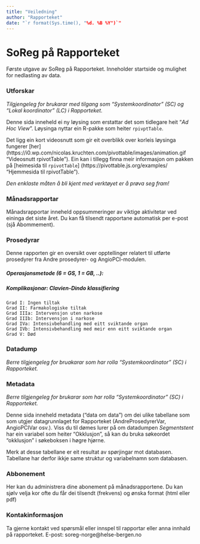 ```yaml
---
title: "Veiledning"
author: "Rapporteket"
date: "`r format(Sys.time(), "%d. %B %Y")`"
---
```


# SoReg på Rapporteket
Første utgave av SoReg på Rapporteket. Inneholder startside og mulighet for nedlasting av data.



### Utforskar
_Tilgjengeleg for brukarar med tilgang som "Systemkoordinator" (SC) og "Lokal koordinator" (LC) i Rapporteket._


Denne sida inneheld ei ny løysing som erstattar det som tidlegare heit "*Ad Hoc View*". Løysinga nyttar ein R-pakke som heiter `rpivptTable`.

Det ligg ein kort videosnutt som gir eit overblikk over korleis løysinga fungerer [her] (https://i0.wp.com/nicolas.kruchten.com/pivottable/images/animation.gif "Videosnutt rpivotTable"). 
Ein kan i tillegg finna meir informasjon om pakken på [heimesida til `rpivotTable`] (https://pivottable.js.org/examples/ "Hjemmesida til rpivotTable"). 

_Den enklaste måten å bli kjent med verktøyet er å prøva seg fram!_


### Månadsrapportar

Månadsrapportar inneheld oppsummeringer av viktige aktivitetar ved eininga det siste året.
Du kan få tilsendt rapportane automatisk per e-post (sjå Abommement).


### Prosedyrar 
Denne rapporten gir en oversikt over opptellinger relatert til utførte prosedyrer fra Andre prosedyrer- og AngioPCI-modulen.

##### Operasjonsmetode (6 = GS, 1 = GB, ..):

##### Komplikasjonar: Clavien-Dindo klassifiering 

    Grad I: Ingen tiltak
    Grad II: Farmakologiske tiltak
    Grad IIIa: Intervensjon uten narkose
    Grad IIIb: Intervensjon i narkose
    Grad IVa: Intensivbehandling med eitt sviktande organ
    Grad IVb: Intensivbehandling med meir enn eitt sviktande organ
    Grad V: Død




### Datadump
_Berre tilgjengeleg for bruakarar som har rolla "Systemkoordinator" (SC) i Rapporteket._


### Metadata
_Berre tilgjengeleg for brukarar som har rolla "Systemkoordinator" (SC) i Rapporteket._

Denne sida inneheld metadata ("data om data") om dei ulike tabellane som som utgjer datagrunnlaget for Rapporteket (AndreProsedyrerVar, AngioPCIVar osv.). Viss du til dømes lurer på om datadumpen *Segmentstent* har ein variabel som heiter "Okklusjon", så kan du bruka søkeordet "okklusjon" i søkeboksen i høgre hjørne.
 
Merk at desse tabellane er eit resultat av spørjingar mot databasen. Tabellane har derfor ikkje same struktur og variabelnamn som databasen.


### Abbonement
 
Her kan du administrera dine abonement på månadsrapportene.
Du kan sjølv velja kor ofte du får dei tilsendt (frekvens) og ønska format (html eller pdf)


### Kontakinformasjon
Ta gjerne kontakt ved spørsmål eller innspel til rapportar eller anna innhald på rapporteket. E-post: soreg-norge@helse-bergen.no

